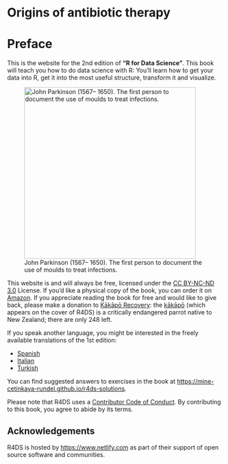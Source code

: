 # Origins of antibiotic therapy

# Preface {.unnumbered}

This is the website for the 2nd edition of **"R for Data Science"**. This book will teach you how to do data science with R: You'll learn how to get your data into R, get it into the most useful structure, transform it and visualize.

::: column-margin
![John Parkinson (1567– 1650). The first person to document the use of moulds to treat infections.](images/Parkinson.png){#fig-Parkinson width="400"}
:::

This website is and will always be free, licensed under the [CC BY-NC-ND 3.0](https://creativecommons.org/licenses/by-nc-nd/3.0/us/) License. If you'd like a physical copy of the book, you can order it on [Amazon](https://www.amazon.com/dp/1492097403?&tag=hadlwick-20). If you appreciate reading the book for free and would like to give back, please make a donation to [Kākāpō Recovery](https://www.doc.govt.nz/kakapo-donate): the [kākāpō](https://www.youtube.com/watch?v=9T1vfsHYiKY) (which appears on the cover of R4DS) is a critically endangered parrot native to New Zealand; there are only 248 left.

If you speak another language, you might be interested in the freely available translations of the 1st edition:

-   [Spanish](http://es.r4ds.hadley.nz)
-   [Italian](https://it.r4ds.hadley.nz)
-   [Turkish](https://tr.r4ds.hadley.nz)

You can find suggested answers to exercises in the book at <https://mine-cetinkaya-rundel.github.io/r4ds-solutions>.

Please note that R4DS uses a [Contributor Code of Conduct](https://contributor-covenant.org/version/2/0/CODE_OF_CONDUCT.html). By contributing to this book, you agree to abide by its terms.

## Acknowledgements {.unnumbered}

R4DS is hosted by <https://www.netlify.com> as part of their support of open source software and communities.
